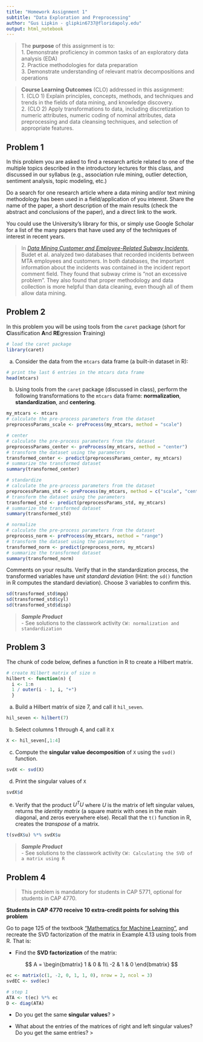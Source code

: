 ```yaml
---
title: "Homework Assignment 1"
subtitle: "Data Exploration and Preprocessing"
author: "Gus Lipkin - glipkin6737@floridapoly.edu"
output: html_notebook
---
```



> The **purpose** of this assignment is to:\
1.	Demonstrate proficiency in common tasks of an exploratory data analysis (EDA) \
2.	Practice methodologies for data preparation \
3.	Demonstrate understanding of relevant matrix decompositions and operations \

> **Course Learning Outcomes** (CLO) addressed in this assignment: \
1.	(CLO 1) Explain principles, concepts, methods, and techniques and trends in the fields of data mining, and knowledge discovery. \
2.	(CLO 2) Apply transformations to data, including discretization to numeric attributes, numeric coding of nominal attributes, data preprocessing and data cleansing techniques, and selection of appropriate features. \



## Problem 1

In this problem you are asked to find a research article related to one of the multiple topics described in the introductory lectures for this class, and discussed in our syllabus (e.g., association rule mining, outlier detection, sentiment analysis, topic modeling, etc.)

Do a search for one research article where a data mining and/or text mining methodology has been used in a field/application of you interest. Share the name of the paper, a short description of the main results (check the abstract and conclusions of the paper), and a direct link to the work.

You could use the University's library for this, or simply use Google Scholar for a list of the many papers that have used any of the techniques of interest in recent years.

> In [*Data Mining Customer and Employee-Related Subway Incidents*](http://csis.pace.edu/~ctappert/srd2009/d1.pdf), Budet et al. analyzed two databases that recorded incidents between MTA employees and customers. In both databases, the important information about the incidents was contained in the incident report comment field. They found that subway crime is "not an excessive problem". They also found that proper methodology and data collection is more helpful than data cleaning, even though all of them allow data mining.



## Problem 2

In this problem you will be using tools from the `caret` package (short for **C**lassification **A**nd **RE**gression **T**raining)

```r
# load the caret package
library(caret)
```

(a) Consider the data from the `mtcars` data frame (a built-in dataset in R): 

```r
# print the last 6 entries in the mtcars data frame
head(mtcars)
```


(b) Using tools from the `caret` package (discussed in class), perform the following transformations to the `mtcars` data frame: **normalization**, **standardization**, and **centering**.
```r
my_mtcars <- mtcars
# calculate the pre-process parameters from the dataset
preprocessParams_scale <- preProcess(my_mtcars, method = "scale")

# center
# calculate the pre-process parameters from the dataset
preprocessParams_center <- preProcess(my_mtcars, method = "center")
# transform the dataset using the parameters
transformed_center <- predict(preprocessParams_center, my_mtcars)
# summarize the transformed dataset
summary(transformed_center)

# standardize
# calculate the pre-process parameters from the dataset
preprocessParams_std <- preProcess(my_mtcars, method = c("scale", "center"))
# transform the dataset using the parameters
transformed_std <- predict(preprocessParams_std, my_mtcars)
# summarize the transformed dataset
summary(transformed_std)

# normalize
# calculate the pre-process parameters from the dataset
preprocess_norm <- preProcess(my_mtcars, method = "range")
# transform the dataset using the parameters
transformed_norm <- predict(preprocess_norm, my_mtcars)
# summarize the transformed dataset
summary(transformed_norm)
```


Comments on your results. Verify that in the standardization process, the transformed variables have _unit standard deviation_ (Hint: the `sd()` function in R computes the standard deviation). Choose 3 variables to confirm this. 
```r
sd(transformed_std$mpg)
sd(transformed_std$cyl)
sd(transformed_std$disp)
```



> _**Sample Product**_ \
- See solutions to the classwork activity `CW: normalization and standardization`

## Problem 3

The chunk of code below, defines a function in R to create a Hilbert matrix. 

```r
# create Hilbert matrix of size n 
hilbert <- function(n) { 
  i <- 1:n
  1 / outer(i - 1, i, "+") 
  }
```


(a) Build a Hilbert matrix of size 7, and call it `hil_seven`. 
```r
hil_seven <- hilbert(7)
```


(b) Select columns 1 through 4, and call it `X`
```r
X <- hil_seven[,1:4]
```


(c) Compute the **singular value decomposition** of `X` using the `svd()` function.
```r
svdX <- svd(X)
```


(d) Print the singular values of `X`
```r
svdX$d
```


(e) Verify that the product $U^T U$ where $U$ is the matrix of left singular values, returns the _identity matrix_ (a square matrix with ones in the main diagonal, and zeros everywhere else). Recall that the `t()` function in R, creates the _transpose_ of a matrix.
```r
t(svdX$u) %*% svdX$u
```



> _**Sample Product**_ \
- See solutions to the classwork activity `CW: Calculating the SVD of a matrix using R`


## Problem 4 

> This problem is mandatory for students in CAP 5771, optional for students in CAP 4770.


**Students in CAP 4770 receive 10 extra-credit points for solving this problem**


Go to page 125 of the textbook ["Mathematics for Machine Learning"](https://mml-book.github.io/book/mml-book.pdf), and recreate the SVD factorization of the matrix in Example 4.13 using tools from R. That is: 

- Find the **SVD factorization** of the matrix: 

$$
A = \begin{bmatrix}
1 & 0 & 1\\
-2 & 1 & 0
\end{bmatrix}
$$
```r
ec <- matrix(c(1, -2, 0, 1, 1, 0), nrow = 2, ncol = 3)
svdEC <- svd(ec)

# step 1
ATA <- t(ec) %*% ec
D <- diag(ATA)


```


- Do you get the same **singular values**? 
> 

- What about the entries of the matrices of right and left singular values? Do you get the same entries?
> 



